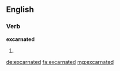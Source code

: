 ==English==

===Verb===
'''excarnated'''

# {{past of|excarnate}}

[[de:excarnated]]
[[fa:excarnated]]
[[mg:excarnated]]